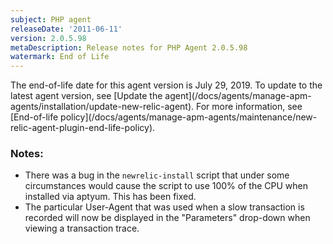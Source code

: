 ```yaml
---
subject: PHP agent
releaseDate: '2011-06-11'
version: 2.0.5.98
metaDescription: Release notes for PHP Agent 2.0.5.98
watermark: End of Life
---
```


<Callout variant="important">
  The end-of-life date for this agent version is July 29, 2019. To update to the latest agent version, see [Update the agent](/docs/agents/manage-apm-agents/installation/update-new-relic-agent). For more information, see [End-of-life policy](/docs/agents/manage-apm-agents/maintenance/new-relic-agent-plugin-end-life-policy).
</Callout>

### Notes:

* There was a bug in the `newrelic-install` script that under some circumstances would cause the script to use 100% of the CPU when installed via aptyum. This has been fixed.
* The particular User-Agent that was used when a slow transaction is recorded will now be displayed in the "Parameters" drop-down when viewing a transaction trace.
